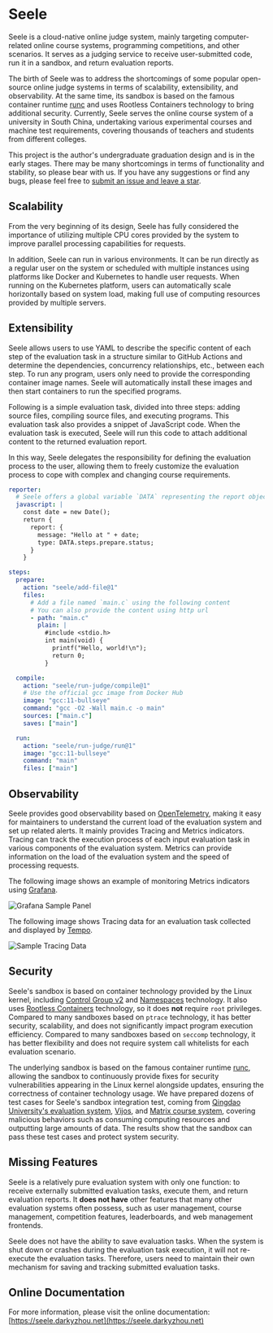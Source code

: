 # Seele

Seele is a cloud-native online judge system, mainly targeting computer-related online course systems, programming competitions, and other scenarios. It serves as a judging service to receive user-submitted code, run it in a sandbox, and return evaluation reports.

The birth of Seele was to address the shortcomings of some popular open-source online judge systems in terms of scalability, extensibility, and observability. At the same time, its sandbox is based on the famous container runtime [runc](https://github.com/opencontainers/runc) and uses Rootless Containers technology to bring additional security. Currently, Seele serves the online course system of a university in South China, undertaking various experimental courses and machine test requirements, covering thousands of teachers and students from different colleges.

This project is the author's undergraduate graduation design and is in the early stages. There may be many shortcomings in terms of functionality and stability, so please bear with us. If you have any suggestions or find any bugs, please feel free to [submit an issue and leave a star](https://github.com/darkyzhou/seele).

## Scalability

From the very beginning of its design, Seele has fully considered the importance of utilizing multiple CPU cores provided by the system to improve parallel processing capabilities for requests.

In addition, Seele can run in various environments. It can be run directly as a regular user on the system or scheduled with multiple instances using platforms like Docker and Kubernetes to handle user requests. When running on the Kubernetes platform, users can automatically scale horizontally based on system load, making full use of computing resources provided by multiple servers.

## Extensibility

Seele allows users to use YAML to describe the specific content of each step of the evaluation task in a structure similar to GitHub Actions and determine the dependencies, concurrency relationships, etc., between each step. To run any program, users only need to provide the corresponding container image names. Seele will automatically install these images and then start containers to run the specified programs.

Following is a simple evaluation task, divided into three steps: adding source files, compiling source files, and executing programs. This evaluation task also provides a snippet of JavaScript code. When the evaluation task is executed, Seele will run this code to attach additional content to the returned evaluation report.

In this way, Seele delegates the responsibility for defining the evaluation process to the user, allowing them to freely customize the evaluation process to cope with complex and changing course requirements.


```yaml
reporter:
  # Seele offers a global variable `DATA` representing the report object
  javascript: |
    const date = new Date();
    return {
      report: {
        message: "Hello at " + date;
        type: DATA.steps.prepare.status;
      }
    }

steps:
  prepare:
    action: "seele/add-file@1"
    files:
      # Add a file named `main.c` using the following content
      # You can also provide the content using http url
      - path: "main.c"
        plain: |
          #include <stdio.h>
          int main(void) {
            printf("Hello, world!\n");
            return 0;
          }

  compile:
    action: "seele/run-judge/compile@1"
    # Use the official gcc image from Docker Hub
    image: "gcc:11-bullseye"
    command: "gcc -O2 -Wall main.c -o main"
    sources: ["main.c"]
    saves: ["main"]

  run:
    action: "seele/run-judge/run@1"
    image: "gcc:11-bullseye"
    command: "main"
    files: ["main"]
```

## Observability

Seele provides good observability based on [OpenTelemetry](https://opentelemetry.io/), making it easy for maintainers to understand the current load of the evaluation system and set up related alerts. It mainly provides Tracing and Metrics indicators. Tracing can track the execution process of each input evaluation task in various components of the evaluation system. Metrics can provide information on the load of the evaluation system and the speed of processing requests.

The following image shows an example of monitoring Metrics indicators using [Grafana](https://grafana.com/).

![Grafana Sample Panel](/grafana.png)

The following image shows Tracing data for an evaluation task collected and displayed by [Tempo](https://grafana.com/oss/tempo/).

![Sample Tracing Data](/tempo.png)

## Security

Seele's sandbox is based on container technology provided by the Linux kernel, including [Control Group v2](https://www.kernel.org/doc/html/latest/admin-guide/cgroup-v2.html) and [Namespaces](https://www.kernel.org/doc/html/latest/admin-guide/namespaces/index.html) technology. It also uses [Rootless Containers](https://rootlesscontaine.rs/) technology, so it does **not** require `root` privileges. Compared to many sandboxes based on `ptrace` technology, it has better security, scalability, and does not significantly impact program execution efficiency. Compared to many sandboxes based on `seccomp` technology, it has better flexibility and does not require system call whitelists for each evaluation scenario.

The underlying sandbox is based on the famous container runtime [runc](https://github.com/opencontainers/runc/), allowing the sandbox to continuously provide fixes for security vulnerabilities appearing in the Linux kernel alongside updates, ensuring the correctness of container technology usage. We have prepared dozens of test cases for Seele's sandbox integration test, coming from [Qingdao University's evaluation system](https://github.com/QingdaoU/Judger), [Vijos](https://github.com/vijos/malicious-code), and [Matrix course system](https://matrix.sysu.edu.cn/about), covering malicious behaviors such as consuming computing resources and outputting large amounts of data. The results show that the sandbox can pass these test cases and protect system security.

## Missing Features

Seele is a relatively pure evaluation system with only one function: to receive externally submitted evaluation tasks, execute them, and return evaluation reports. It **does not have** other features that many other evaluation systems often possess, such as user management, course management, competition features, leaderboards, and web management frontends.

Seele does not have the ability to save evaluation tasks. When the system is shut down or crashes during the evaluation task execution, it will not re-execute the evaluation tasks. Therefore, users need to maintain their own mechanism for saving and tracking submitted evaluation tasks.

## Online Documentation

For more information, please visit the online documentation: [https://seele.darkyzhou.net](https://seele.darkyzhou.net)